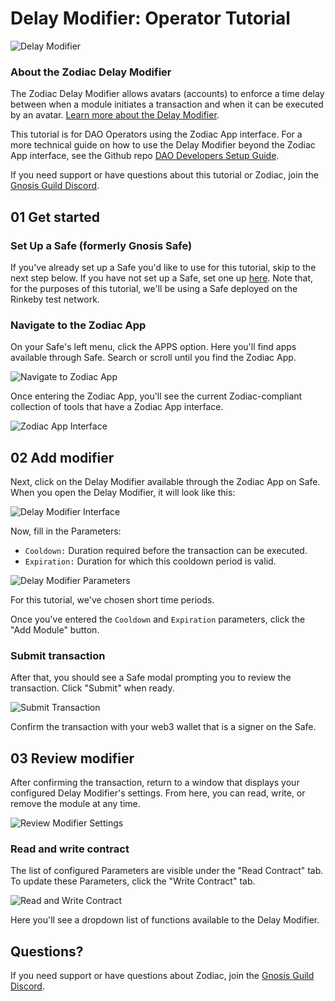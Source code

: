 # Delay Modifier: Operator Tutorial

![Delay Modifier](/Delay-modifier.png)

### About the Zodiac Delay Modifier

The Zodiac Delay Modifier allows avatars (accounts) to enforce a time delay between when a module initiates a transaction and when it can be executed by an avatar. [Learn more about the Delay Modifier](/documentation/delay-modifier).

This tutorial is for DAO Operators using the Zodiac App interface. For a more technical guide on how to use the Delay Modifier beyond the Zodiac App interface, see the Github repo [DAO Developers Setup Guide](https://github.com/gnosisguild/zodiac-modifier-delay/blob/main/docs/setup_guide.md).

If you need support or have questions about this tutorial or Zodiac, join the [Gnosis Guild Discord](https://discord.gg/cBhTCDXAqY).

## 01 Get started

### Set Up a Safe (formerly Gnosis Safe)

If you've already set up a Safe you'd like to use for this tutorial, skip to the next step below. If you have not set up a Safe, set one up [here](https://safe.global). Note that, for the purposes of this tutorial, we'll be using a Safe deployed on the Rinkeby test network. 

### Navigate to the Zodiac App

On your Safe's left menu, click the APPS option. Here you'll find apps available through Safe. Search or scroll until you find the Zodiac App.

![Navigate to Zodiac App](/Nav1.png)

Once entering the Zodiac App, you'll see the current Zodiac-compliant collection of tools that have a Zodiac App interface.

![Zodiac App Interface](/Nav2.png)

## 02 Add modifier

Next, click on the Delay Modifier available through the Zodiac App on Safe. When you open the Delay Modifier, it will look like this:

![Delay Modifier Interface](/Delay01.png)

Now, fill in the Parameters:

- `Cooldown:` Duration required before the transaction can be executed.
- `Expiration:` Duration for which this cooldown period is valid.

![Delay Modifier Parameters](/Delay02.png)

For this tutorial, we've chosen short time periods.

Once you've entered the `Cooldown` and `Expiration` parameters, click the "Add Module" button.

### Submit transaction

After that, you should see a Safe modal prompting you to review the transaction. Click "Submit" when ready.

![Submit Transaction](/Delay03.png)

Confirm the transaction with your web3 wallet that is a signer on the Safe.

## 03 Review modifier

After confirming the transaction, return to a window that displays your configured Delay Modifier's settings. From here, you can read, write, or remove the module at any time.

![Review Modifier Settings](/Delay04.png)

### Read and write contract

The list of configured Parameters are visible under the "Read Contract" tab. To update these Parameters, click the "Write Contract" tab.

![Read and Write Contract](/Delay05.png)

Here you'll see a dropdown list of functions available to the Delay Modifier.

## Questions?

If you need support or have questions about Zodiac, join the [Gnosis Guild Discord](https://discord.gnosisguild.org).
